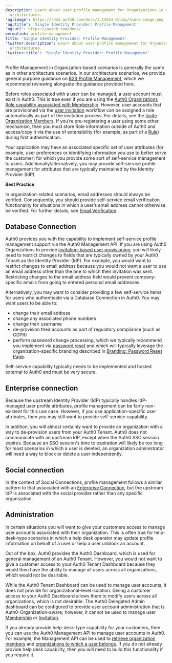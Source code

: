 ```yaml
---
description: Learn about user profile management for Organizations in multi-tenant
  architectures.
'og:image': https://cdn2.auth0.com/docs/1.14553.0/img/share-image.png
'og:title': 'Single Identity Provider: Profile Management'
'og:url': https://auth0.com/docs/
permalink: profile-management
title: 'Single Identity Provider: Profile Management'
'twitter:description': Learn about user profile management for Organizations in multi-tenant
  architectures.
'twitter:title': 'Single Identity Provider: Profile Management'
---
```

Profile Management in Organization-based scenarios is generally the same as in other architecture scenarios. In our architecture scenarios, we provide general purpose guidance on [B2B Profile Management](/docs/get-started/architecture-scenarios/business-to-business/profile-management), which we recommend reviewing alongside the guidance provided here.

<Warning>

Before roles associated with a user can be managed, a user account must exist in Auth0. This is true even if you are using the [Auth0 Organizations Role capability associated with Membership](/docs/manage-users/organizations/configure-organizations/add-member-roles). However, user accounts that are provisioned via the [user invitation](/docs/get-started/architecture-scenarios/multiple-organization-architecture/single-identity-provider-organizations/provisioning) workflow can be assigned a role automatically as part of the invitation process. For details, see the [Invite Organization Members](/docs/manage-users/organizations/configure-organizations/invite-members). If you’re pre-registering a user using some other mechanism, then you must store Role information outside of Auth0 and access/copy it via the use of extensibility (for example, as part of a [Rule](/docs/customize/rules)) during first authentication.

</Warning>

Your application may have an associated specific set of user attributes (for example, user preferences or identifying information you use to better serve the customer) for which you provide some sort of self-service management to users. Additionally/alternatively, you may provide self-service profile management for attributes that are typically maintained by the <Tooltip tip="Identity Provider (IdP): Service that stores and manages digital identities." cta="View Glossary" href="/docs/glossary?term=Identity+Provider">Identity Provider</Tooltip> (IdP).

<Callout icon="file-lines" color="#0EA5E9" iconType="regular">

**Best Practice**

In organization-related scenarios, email addresses should always be verified. Consequently, you should provide self-service email verification functionality for situations in which a user’s email address cannot otherwise be verified. For further details, see [Email Verification](/docs/manage-users/user-accounts/verify-emails).

</Callout>

## Database Connection

Auth0 provides you with the capability to implement self-service profile management support via the Auth0 <Tooltip tip="Management API: A product to allow customers to perform administrative tasks." cta="View Glossary" href="/docs/glossary?term=Management+API">Management API</Tooltip>. If you are using Auth0 Organizations to provide [invitation-based user provisioning](/docs/manage-users/organizations/configure-organizations/invite-members), you will likely need to restrict changes to fields that are typically owned by your Auth0 Tenant as the Identity Provider (IdP). For example, you would want to restrict changes to email address because you would not want a user to use an email address other than the one to which their invitation was sent. Restricting changes to the email address field would prevent company-specific emails from going to entered personal email addresses.

Alternatively, you may want to consider providing a few self-service items for users who authenticate via a Database Connection in Auth0. You may want users to be able to:

* change their email address
* change any associated phone numbers
* change their username
* de-provision their accounts as part of regulatory compliance (such as GDPR)
* perform password change processing, which we typically recommend you implement via [password reset](/docs/authenticate/database-connections/password-change#trigger-an-interactive-password-reset-flow) and which will typically leverage the organization-specific branding described in [Branding: Password Reset Page](/docs/get-started/architecture-scenarios/multiple-organization-architecture/single-identity-provider-organizations/branding).

<Callout icon="file-lines" color="#0EA5E9" iconType="regular">

Self-service capability typically needs to be implemented and hosted external to Auth0 and must be very secure.

</Callout>

## Enterprise connection

Because the upstream Identity Provider (IdP) typically handles IdP-managed user profile attributes, profile management can be fairly non-existent for this use case. However, if you use application-specific user attributes, then you may still want to provide self-service capability.

In addition, you will almost certainly want to provide an organization with a way to de-provision users from your Auth0 Tenant. Auth0 does not communicate with an upstream IdP, except when the Auth0 <Tooltip tip="Single Sign-On (SSO): Service that, after a user logs into one applicaton, automatically logs that user in to other applications." cta="View Glossary" href="/docs/glossary?term=SSO">SSO</Tooltip> session expires. Because an SSO session's time to expiration will likely be too long for most scenarios in which a user is deleted, an organization administrator will need a way to block or delete a user independently.

## Social connection

In the context of Social Connections, profile management follows a similar pattern to that associated with an [Enterprise Connection](#enterprise-connection), but the upstream IdP is associated with the social provider rather than any specific organization.

## Administration

In certain situations you will want to give your customers access to manage user accounts associated with their organization. This is often true for help-desk-type scenarios in which a help desk operator may update profile information on behalf of a user or help a user unblock an account.

Out of the box, Auth0 provides the <Tooltip tip="Auth0 Dashboard: Auth0's main product to configure your services." cta="View Glossary" href="/docs/glossary?term=Auth0+Dashboard">Auth0 Dashboard</Tooltip>, which is used for general management of an Auth0 Tenant. However, you would not want to give a customer access to your Auth0 Tenant Dashboard because they would then have the ability to manage all users across all organizations, which would not be desirable.

<Warning>

While the Auth0 Tenant Dashboard can be used to manage user accounts, it does not provide for organizational-level isolation. Giving a customer access to your Auth0 Dashboard allows them to modify users across all organizations, which is not desirable. The Auth0 Delegated Admin dashboard can be configured to provide user account administration that is Auth0-Organization-aware; however, it cannot be used to manage user [Membership](/docs/manage-users/organizations/create-first-organization) or [Invitation](/docs/manage-users/organizations/configure-organizations/invite-members).

</Warning>

If you already provide help-desk-type capability for your customers, then you can use the Auth0 Management API to manage user accounts in Auth0. For example, the Management API can be used to [retrieve organization members](/docs/manage-users/organizations/configure-organizations/retrieve-members) and [organizations to which a user belongs](/docs/manage-users/organizations/configure-organizations/retrieve-user-membership). If you do not already provide help desk capability, then you will need to build this functionality if you require it.